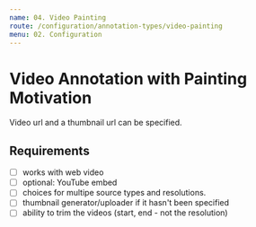 ```yaml
---
name: 04. Video Painting
route: /configuration/annotation-types/video-painting
menu: 02. Configuration
---
```


# Video Annotation with Painting Motivation

Video url and a thumbnail url can be specified. 

## Requirements

- [ ] works with web video
- [ ] optional: YouTube embed
- [ ] choices for multipe source types and resolutions.
- [ ] thumbnail generator/uploader if it hasn't been specified
- [ ] ability to trim the videos (start, end - not the resolution)
